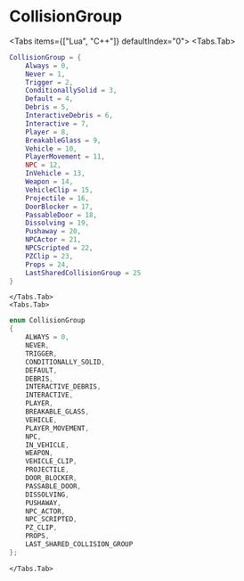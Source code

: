 
# CollisionGroup

<Tabs items={["Lua", "C++"]} defaultIndex="0">
    <Tabs.Tab>
```lua
CollisionGroup = {
    Always = 0,
    Never = 1,
    Trigger = 2,
    ConditionallySolid = 3,
    Default = 4,
    Debris = 5,
    InteractiveDebris = 6,
    Interactive = 7,
    Player = 8,
    BreakableGlass = 9,
    Vehicle = 10,
    PlayerMovement = 11,
    NPC = 12,
    InVehicle = 13,
    Weapon = 14,
    VehicleClip = 15,
    Projectile = 16,
    DoorBlocker = 17,
    PassableDoor = 18,
    Dissolving = 19,
    Pushaway = 20,
    NPCActor = 21,
    NPCScripted = 22,
    PZClip = 23,
    Props = 24,
    LastSharedCollisionGroup = 25
}
```
    </Tabs.Tab>
    <Tabs.Tab>
```cpp
enum CollisionGroup
{
    ALWAYS = 0,
    NEVER,
    TRIGGER,
    CONDITIONALLY_SOLID,
    DEFAULT,
    DEBRIS,
    INTERACTIVE_DEBRIS,
    INTERACTIVE,
    PLAYER,
    BREAKABLE_GLASS,
    VEHICLE,
    PLAYER_MOVEMENT,
    NPC,
    IN_VEHICLE,
    WEAPON,
    VEHICLE_CLIP,
    PROJECTILE,
    DOOR_BLOCKER,
    PASSABLE_DOOR,
    DISSOLVING,
    PUSHAWAY,
    NPC_ACTOR,
    NPC_SCRIPTED,
    PZ_CLIP,
    PROPS,
    LAST_SHARED_COLLISION_GROUP
};
```
    </Tabs.Tab>
</Tabs>